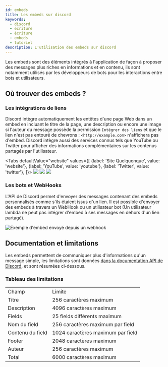 ```yaml
---
id: embeds
title: Les embeds sur discord
keywords:
  - discord
  - ecriture
  - écriture
  - embeds
  - tutoriel
description: L'utilisation des embeds sur discord
---
```


Les embeds sont des éléments intégrés à l'application de façon à proposer des messages plus riches en informations et en contenu, ils sont notamment utilisés par les développeurs de bots pour les interactions entre bots et utilisateurs.

## Où trouver des embeds ?
### Les intégrations de liens
Discord intègre automatiquement les entêtes d'une page Web dans un embed en incluant le titre de la page, une description ou encore une image si l'auteur du message possède la permission `Intégrer des liens` et que le lien n'est pas entouré de chevrons : `<http://example.com>` n'affichera pas d'embed. Discord intègre aussi des services connus tels que YouTube ou Twitter pour afficher des informations complémentaires sur les contenus partagés par l'utilisateur.

<Tabs
  defaultValue="website"
  values={[
    {label: 'Site Quelquonque', value: 'website'},
    {label: 'YouTube', value: 'youtube'},
    {label: 'Twitter', value: 'twitter'},
  ]}>
  <TabItem value="website"><img src="https://i.discord.fr/zUJ.png"/></TabItem>
  <TabItem value="youtube"><img src="https://i.discord.fr/wNR.png"/></TabItem>
  <TabItem value="twitter"><img src="https://i.discord.fr/FOl.png"/></TabItem>
</Tabs>

### Les bots et WebHooks
L'API de Discord permet d'envoyer des messages contenant des embeds personnalisés comme s'ils étaient issus d'un lien. Il est possible d'envoyer des embeds à travers un WebHook ou un utilisateur bot (Un utilisateur lambda ne peut pas intégrer d'embed à ses messages en dehors d'un lien partagé).

![Exemple d'embed envoyé depuis un webhook](https://i.discord.fr/dh4.png)

## Documentation et limitations
Les embeds permettent de communiquer plus d'informations qu'un message simple, les limitations sont données [dans la documentation API de Discord](https://discord.com/developers/docs/resources/channel#embed-limits), et sont résumées ci-dessous.

### Tableau des limitations
<table>
  <tr><td>Champ</td><td>Limite</td></tr>
  <tr><td>Titre</td><td>256 caractères maximum</td></tr>
  <tr><td>Description</td><td>4096 caractères maximum</td></tr>
  <tr><td>Fields</td><td>25 fields différents maximum</td></tr>
  <tr><td>Nom du field</td><td>256 caractères maximum par field</td></tr>
  <tr><td>Contenu du field</td><td>1024 caractères maximum par field</td></tr>
  <tr><td>Footer</td><td>2048 caractères maximum</td></tr>
  <tr><td>Auteur</td><td>256 caractères maximum</td></tr>
  <tr><td>Total</td><td>6000 caractères maximum</td></tr>
</table>
